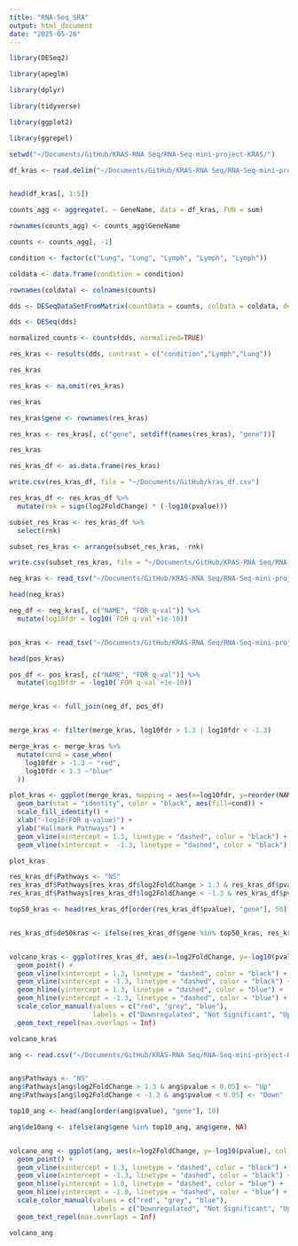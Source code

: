```yaml
---
title: "RNA-Seq_SRA"
output: html_document
date: "2025-05-26"
---
```



```r

library(DESeq2)

library(apeglm)

library(dplyr)

library(tidyverse)

library(ggplot2)

library(ggrepel)

```


```r

setwd("~/Documents/GitHub/KRAS-RNA Seq/RNA-Seq-mini-project-KRAS/")

df_kras <- read.delim("~/Documents/GitHub/KRAS-RNA Seq/RNA-Seq-mini-project-KRAS/Sample Set/GSE295712_gene-featureCount-else-int_name.txt")


head(df_kras[, 1:5])

counts_agg <- aggregate(. ~ GeneName, data = df_kras, FUN = sum)

rownames(counts_agg) <- counts_agg$GeneName

counts <- counts_agg[, -1]

condition <- factor(c("Lung", "Lung", "Lymph", "Lymph", "Lymph"))

coldata <- data.frame(condition = condition)

rownames(coldata) <- colnames(counts)

dds <- DESeqDataSetFromMatrix(countData = counts, colData = coldata, design = ~ condition)

dds <- DESeq(dds)

normalized_counts <- counts(dds, normalized=TRUE)

res_kras <- results(dds, contrast = c("condition","Lymph","Lung"))

res_kras

res_kras <- na.omit(res_kras)

res_kras

res_kras$gene <- rownames(res_kras)

res_kras <- res_kras[, c("gene", setdiff(names(res_kras), "gene"))]

res_kras

res_kras_df <- as.data.frame(res_kras)

write.csv(res_kras_df, file = "~/Documents/GitHub/kras_df.csv")

```


```r
res_kras_df <- res_kras_df %>% 
  mutate(rnk = sign(log2FoldChange) * (-log10(pvalue)))

subset_res_kras <- res_kras_df %>%
  select(rnk)

subset_res_kras <- arrange(subset_res_kras, -rnk)

write.csv(subset_res_kras, file = "~/Documents/GitHub/KRAS-RNA Seq/RNA-Seq-mini-project-KRAS/files for GSEA/rnk.csv")

```



```r
neg_kras <- read_tsv("~/Documents/GitHub/KRAS-RNA Seq/RNA-Seq-mini-project-KRAS/files for GSEA/kras.GseaPreranked.1748227258719/gsea_report_for_na_neg_1748227258719.tsv")

head(neg_kras)

neg_df <- neg_kras[, c("NAME", "FDR q-val")] %>%
  mutate(log10fdr = log10(`FDR q-val`+1e-10))


pos_kras <- read_tsv("~/Documents/GitHub/KRAS-RNA Seq/RNA-Seq-mini-project-KRAS/files for GSEA/kras.GseaPreranked.1748227258719/gsea_report_for_na_pos_1748227258719.tsv")

head(pos_kras)

pos_df <- pos_kras[, c("NAME", "FDR q-val")] %>%
  mutate(log10fdr = -log10(`FDR q-val`+1e-10))


merge_kras <- full_join(neg_df, pos_df)


merge_kras <- filter(merge_kras, log10fdr > 1.3 | log10fdr < -1.3)

merge_kras <- merge_kras %>%
  mutate(cond = case_when(
    log10fdr > -1.3 ~ "red",
    log10fdr < 1.3 ~"blue"
  ))


```


```r
plot_kras <- ggplot(merge_kras, mapping = aes(x=log10fdr, y=reorder(NAME, -log10fdr))) + 
  geom_bar(stat = "identity", color = "black", aes(fill=cond)) + 
  scale_fill_identity() +
  xlab("-log10(FDR q-value)") +
  ylab("Hallmark Pathways") +
  geom_vline(xintercept = 1.3, linetype = "dashed", color = "black") +
  geom_vline(xintercept =  -1.3, linetype = "dashed", color = "black")

plot_kras

```


```r
res_kras_df$Pathways <- "NS"
res_kras_df$Pathways[res_kras_df$log2FoldChange > 1.3 & res_kras_df$pvalue < 0.05] <- "Up"
res_kras_df$Pathways[res_kras_df$log2FoldChange < -1.3 & res_kras_df$pvalue < 0.05] <- "Down"

top50_kras <- head(res_kras_df[order(res_kras_df$pvalue), "gene"], 50)


res_kras_df$de50kras <- ifelse(res_kras_df$gene %in% top50_kras, res_kras_df$gene, NA)


volcano_kras <- ggplot(res_kras_df, aes(x=log2FoldChange, y=-log10(pvalue), col = Pathways, label = de50kras)) +
  geom_point() +
  geom_vline(xintercept = 1.3, linetype = "dashed", color = "black") +
  geom_vline(xintercept = -1.3, linetype = "dashed", color = "black") +
  geom_hline(yintercept = 1.3, linetype = "dashed", color = "blue") +
  geom_hline(yintercept = -1.3, linetype = "dashed", color = "blue") +
  scale_color_manual(values = c("red", "grey", "blue"),
                     labels = c("Downregulated", "Not Significant", "Upregulated")) +
  geom_text_repel(max.overlaps = Inf) 

volcano_kras
```



```r

ang <- read.csv("~/Documents/GitHub/KRAS-RNA Seq/RNA-Seq-mini-project-KRAS/Sample set/Angiogenesis.csv")


ang$Pathways <- "NS"
ang$Pathways[ang$log2FoldChange > 1.3 & ang$pvalue < 0.05] <- "Up"
ang$Pathways[ang$log2FoldChange < -1.3 & ang$pvalue < 0.05] <- "Down"

top10_ang <- head(ang[order(ang$pvalue), "gene"], 10)

ang$de10ang <- ifelse(ang$gene %in% top10_ang, ang$gene, NA)


volcano_ang <- ggplot(ang, aes(x=log2FoldChange, y=-log10(pvalue), col = Pathways, label = de10ang)) +
  geom_point() +
  geom_vline(xintercept = 1.3, linetype = "dashed", color = "black") +
  geom_vline(xintercept = -1.3, linetype = "dashed", color = "black") +
  geom_hline(yintercept = 1.0, linetype = "dashed", color = "blue") +
  geom_hline(yintercept = -1.0, linetype = "dashed", color = "blue") +
  scale_color_manual(values = c("red", "grey", "blue"),
                     labels = c("Downregulated", "Not Significant", "Upregulated")) +
  geom_text_repel(max.overlaps = Inf) 

volcano_ang
```
